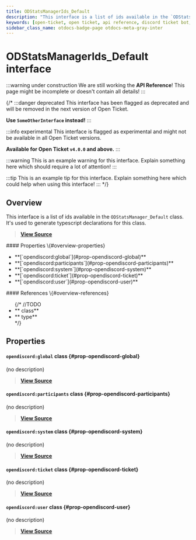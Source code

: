```yaml
---
title: ODStatsManagerIds_Default
description: "This interface is a list of ids available in the `ODStatsManager_Default` class. It's used to generate typescript declarations for this class."
keywords: [open-ticket, open ticket, api reference, discord ticket bot, interface]
sidebar_class_name: otdocs-badge-page otdocs-meta-gray-inter
---
```

<head>
    <link rel="apple-touch-icon" href="/img/logo_vertical.png"/>
</head>

# ODStatsManagerIds_Default <M color="gray">interface</M>

:::warning under construction
We are still working the **API Reference**! This page might be incomplete or doesn't contain all details!
:::

{/*
:::danger deprecated
This interface has been flagged as deprecated and will be removed in the next version of Open Ticket.

**Use `SomeOtherInterface` instead!**
:::

:::info experimental
This interface is flagged as experimental and might not be available in all Open Ticket versions.

**Available for Open Ticket `v4.0.0` and above.**
:::

:::warning
This is an example warning for this interface. Explain something here which should require a lot of attention!
:::

:::tip
This is an example tip for this interface. Explain something here which could help when using this interface!
:::
*/}

## Overview
This interface is a list of ids available in the `ODStatsManager_Default` class.
It's used to generate typescript declarations for this class.

> [**View Source**](https://otgithub.dj-dj.be/tree/main/src/core/api/defaults/stat.ts#L12)

<FlexHorizontal>
<div style={{width:"50%"}} className="otdocs-flex-mobile-width">
    #### Properties \{#overview-properties}
    <ul>
        <li>**[`opendiscord:global`](#prop-opendiscord-global)**</li>
        <li>**[`opendiscord:participants`](#prop-opendiscord-participants)**</li>
        <li>**[`opendiscord:system`](#prop-opendiscord-system)**</li>
        <li>**[`opendiscord:ticket`](#prop-opendiscord-ticket)**</li>
        <li>**[`opendiscord:user`](#prop-opendiscord-user)**</li>
    </ul>
</div>
<div style={{width:"50%"}} className="otdocs-flex-mobile-width">
    #### References \{#overview-references}
    <ul>
        {/*
        //TODO
        <li>**<code><ApiUrl url="class:ODId" label="api.ODId"/></code> <M color="purple">class</M>**</li>
        <li>**<code><ApiUrl url="type:ODExampleType" label="api.ODExampleType"/></code> <M color="brown">type</M>**</li>
        */}
    </ul>
</div>
</FlexHorizontal>

## Properties
<Divider></Divider>
#### `opendiscord:global` <M color="purple">class</M> <ApiBlock><ApiUrl url="class:ODStatGlobalScope_DefaultGlobal" label="api.ODStatGlobalScope_DefaultGlobal"/></ApiBlock> \{#prop-opendiscord-global}
(no description)

> [**View Source**](https://otgithub.dj-dj.be/tree/main/src/core/api/defaults/stat.ts#L13)

<Divider></Divider>
#### `opendiscord:participants` <M color="purple">class</M> <ApiBlock><ApiUrl url="class:ODStatScope_DefaultParticipants" label="api.ODStatScope_DefaultParticipants"/></ApiBlock> \{#prop-opendiscord-participants}
(no description)

> [**View Source**](https://otgithub.dj-dj.be/tree/main/src/core/api/defaults/stat.ts#L17)

<Divider></Divider>
#### `opendiscord:system` <M color="purple">class</M> <ApiBlock><ApiUrl url="class:ODStatGlobalScope_DefaultSystem" label="api.ODStatGlobalScope_DefaultSystem"/></ApiBlock> \{#prop-opendiscord-system}
(no description)

> [**View Source**](https://otgithub.dj-dj.be/tree/main/src/core/api/defaults/stat.ts#L14)

<Divider></Divider>
#### `opendiscord:ticket` <M color="purple">class</M> <ApiBlock><ApiUrl url="class:ODStatScope_DefaultTicket" label="api.ODStatScope_DefaultTicket"/></ApiBlock> \{#prop-opendiscord-ticket}
(no description)

> [**View Source**](https://otgithub.dj-dj.be/tree/main/src/core/api/defaults/stat.ts#L16)

<Divider></Divider>
#### `opendiscord:user` <M color="purple">class</M> <ApiBlock><ApiUrl url="class:ODStatScope_DefaultUser" label="api.ODStatScope_DefaultUser"/></ApiBlock> \{#prop-opendiscord-user}
(no description)

> [**View Source**](https://otgithub.dj-dj.be/tree/main/src/core/api/defaults/stat.ts#L15)

<Divider></Divider>
